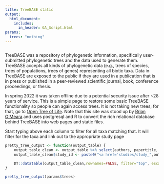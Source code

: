 ```yaml
---
title: TreeBASE static
output: 
  html_document:
    includes:
      in_header: GA_Script.html
params:
  trees: "nothing"
---
```


```r

```

TreeBASE was a repository of phylogenetic information, specifically user-submitted phylogenetic trees and the data used to generate them. TreeBASE accepts all kinds of phylogenetic data (e.g., trees of species, trees of populations, trees of genes) representing all biotic taxa. Data in TreeBASE are exposed to the public if they are used in a publication that is in press or published in a peer-reviewed scientific journal, book, conference proceedings, or thesis. 

In spring 2022 it was taken offline due to a potential security issue after ~28 years of service. This is a simple page to restore some basic TreeBASE functionality so people can again access trees. It is not taking new trees; for that, go to [Open Tree of Life](https://tree.opentreeoflife.org/). Note that this site was stood up by [Brian O'Meara](https://www.brianomeara.info) and uses postgresql and R to convert the rich relational database behind TreeBASE into web pages and static files.




Start typing above each column to filter for all taxa matching that. It will filter for the taxa and link out to the appropriate study page

```r
pretty_tree_output <- function(output_table) {
	output_table_clean <- output_table %>% select(authors, papertitle, journal, publishyear, doi, study_id, phylotree_id) %>% group_by(authors, papertitle, journal, publishyear, doi, study_id) %>% summarise(ntrees=n())
	output_table_clean$study_id <- paste0("<a href='studies/study_",output_table_clean$study_id, ".html'>", "study ",output_table_clean$study_id, "</a>" )

	DT::datatable(output_table_clean,rownames=FALSE, filter="top", escape=FALSE)
}

pretty_tree_output(params$trees)
```
